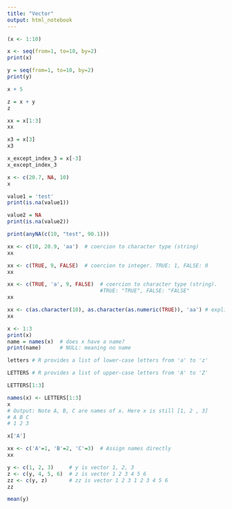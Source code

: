 ```yaml
---
title: "Vector"
output: html_notebook
---
```

```r
(x <- 1:10)
```
<!-- Make a seq.  -->
```r
x <- seq(from=1, to=10, by=2)
print(x)
```
<!-- Assignment <-    Also can use =  -->
<!-- Note: = can mean assignment, function argument binding or case statement depending on context. -->
```r
y = seq(from=1, to=10, by=2)
print(y)
```
<!-- Broad casting -->
```r
x + 5 
```
<!-- Elementwise for 2 vectors with the same length -->
```r
z = x + y
z
```
<!-- Subset of a vector -->
```r
xx = x[1:3]
xx
```
<!-- Access one element -->
```r
x3 = x[3]
x3
```
<!-- Remove one element. Note: index in R comes from 1 (NOT 0) -->
```r
x_except_index_3 = x[-3]
x_except_index_3
```
<!--NA ‘Not Available’ / Missing Values  
 At console >?NA   can see the documentation of NA
-->
```r
x <- c(20.7, NA, 10)
x
```
<!-- Check NA:  is.na(a_value), anyNA(a_vector) -->
```r
value1 = 'test'
print(is.na(value1))

value2 = NA
print(is.na(value2))

print(anyNA(c(10, "test", 90.1)))
```
<!-- Coercion / casting -->
```r
xx <- c(10, 20.9, 'aa')  # coercion to character type (string)
xx
```
```r
xx <- c(TRUE, 9, FALSE)  # coercion to integer. TRUE: 1, FALSE: 0
xx
```
```r
xx <- c(TRUE, 'a', 9, FALSE)  # coercion to character type (string). 
                              #TRUE: "TRUE", FALSE: "FALSE"
xx
```
```r
xx <- c(as.character(10), as.character(as.numeric(TRUE)), 'aa') # explicit way 
xx
```
<!-- Vector naming -->
```r
x <- 1:3
print(x)
name = names(x)  # does x have a name?
print(name)      # NULL: meaning no name
```
```r
letters # R provides a list of lower-case letters from 'a' to 'z'
```
```r
LETTERS # R provides a list of upper-case letters from 'A' to 'Z'
```
```r
LETTERS[1:3]
```
```r
names(x) <- LETTERS[1:3]
x
# Output: Note A, B, C are names of x. Here x is still [1, 2 , 3]
# A B C 
# 1 2 3 
```
```r
x['A']
```
```r
xx <- c('A'=1, 'B'=2, 'C'=3)  # Assign names directly
xx
```
<!-- Append values to vector -->
```r
y <- c(1, 2, 3)     # y is vector 1, 2, 3
z <- c(y, 4, 5, 6)  # z is vector 1 2 3 4 5 6
zz <- c(y, z)       # zz is vector 1 2 3 1 2 3 4 5 6
zz
```
<!-- mean(), sum(), min(), max() of vector -->
```r
mean(y)
```
